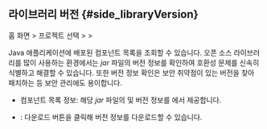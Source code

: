 ## 라이브러리 버전 {#side_libraryVersion}

홈 화면 &gt; 프로젝트 선택 &gt; <Cmdname sid="side_agentsConfiguration" className="uitext" /> &gt; <Cmdname sid="side_libraryVersion" className="uitext" />

<ImgLang img='library-version-java.png' desc='라이브러리 버전' />

Java 애플리케이션에 배포된 컴포넌트 목록을 조회할 수 있습니다. 오픈 소스 라이브러리를 많이 사용하는 환경에서는 *jar* 파일의 버전 정보를 확인하여 호환성 문제를 신속히 식별하고 해결할 수 있습니다. 또한 버전 정보 확인은 보안 취약점이 있는 버전을 찾아 패치하는 등 보안 관리에도 용이합니다. 

* 컴포넌트 목록 정보: 해당 *jar* 파일의 <Cmdname sid="name" className="uitext" /> 및 버전 정보를 <Cmdname sid="detail" className="uitext" />에서 제공합니다. 

* <Cmdname sid="sms_summary_download_csv" className="uitext" />: 다운로드 버튼을 클릭해 버전 정보를 다운로드할 수 있습니다. 